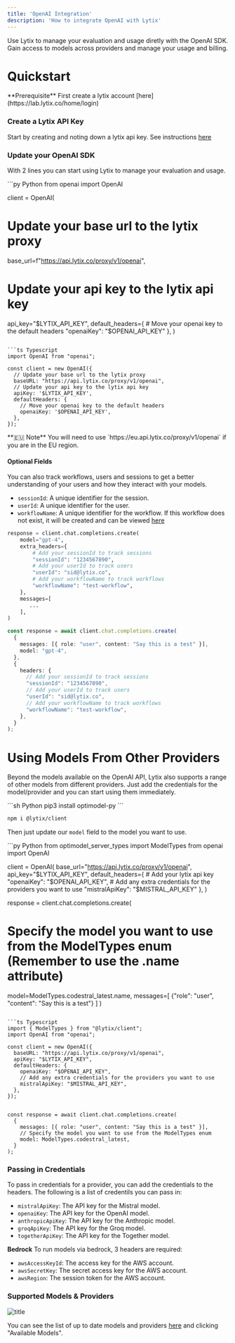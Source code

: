 ```yaml
---
title: 'OpenAI Integration'
description: 'How to integrate OpenAI with Lytix'
---
```



Use Lytix to manage your evaluation and usage diretly with the OpenAI SDK. Gain access to models across providers and manage your usage and billing.

# Quickstart

<Info>
  **Prerequisite** First create a lytix account [here](https://lab.lytix.co/home/login)
</Info>

### Create a Lytix API Key

Start by creating and noting down a lytix api key. See instructions [here](/api-key-setup)

### Update your OpenAI SDK

With 2 lines you can start using Lytix to manage your evaluation and usage.

<CodeGroup>
```py Python
from openai import OpenAI

client = OpenAI(
  # Update your base url to the lytix proxy
  base_url=f"https://api.lytix.co/proxy/v1/openai",
  # Update your api key to the lytix api key
  api_key="$LYTIX_API_KEY",
  default_headers={
    # Move your openai key to the default headers
    "openaiKey": "$OPENAI_API_KEY"
  },
)

```

```ts Typescript
import OpenAI from "openai";

const client = new OpenAI({
  // Update your base url to the lytix proxy
  baseURL: "https://api.lytix.co/proxy/v1/openai",
  // Update your api key to the lytix api key
  apiKey: '$LYTIX_API_KEY',
  defaultHeaders: {
    // Move your openai key to the default headers
    openaiKey: '$OPENAI_API_KEY',
  },
});
```

</CodeGroup>

<Info>
  **🇪🇺 Note** You will need to use `https://eu.api.lytix.co/proxy/v1/openai` if you are in the EU region.
</Info>

#### Optional Fields

You can also track workflows, users and sessions to get a better understanding of your users and how they interact with your models.

- `sessionId`: A unique identifier for the session.
- `userId`: A unique identifier for the user.
- `workflowName`: A unique identifier for the workflow. If this workflow does not exist, it will be created and can be viewed [here](https://lab.lytix.co/home/workflows)

<CodeGroup>

```py Python
response = client.chat.completions.create(
    model="gpt-4",
    extra_headers={
        # Add your sessionId to track sessions
        "sessionId": "1234567890",
        # Add your userId to track users
        "userId": "sid@lytix.co",
        # Add your workflowName to track workflows
        "workflowName": "test-workflow",
    },
    messages=[
       ...
    ],
)
```

```ts Typescript
const response = await client.chat.completions.create(
  {
    messages: [{ role: "user", content: "Say this is a test" }],
    model: "gpt-4",
  },
  {
    headers: {
      // Add your sessionId to track sessions
      "sessionId": "1234567890",
      // Add your userId to track users
      "userId": "sid@lytix.co",
      // Add your workflowName to track workflows
      "workflowName": "test-workflow",
    },
  }
);
```

</CodeGroup>

# Using Models From Other Providers

Beyond the models available on the OpenAI API, Lytix also supports a range of other models from different providers. Just add the credentials for the model/provider and you can start using them immediately.



<CodeGroup>
```sh Python
pip3 install optimodel-py
```

```sh JavaScript
npm i @lytix/client
```
</CodeGroup>

Then just update our `model` field to the model you want to use.

<CodeGroup>
```py Python
from optimodel_server_types import ModelTypes
from openai import OpenAI

client = OpenAI(
  base_url="https://api.lytix.co/proxy/v1/openai",
  api_key="$LYTIX_API_KEY",
  default_headers={
    # Add your lytix api key
    "openaiKey": "$OPENAI_API_KEY",
    # Add any extra credentials for the providers you want to use
    "mistralApiKey": "$MISTRAL_API_KEY"
  },
)

response = client.chat.completions.create(
  # Specify the model you want to use from the ModelTypes enum (Remember to use the .name attribute)
  model=ModelTypes.codestral_latest.name,
  messages=[
    {"role": "user", "content": "Say this is a test"}
  ]
)

```

```ts Typescript
import { ModelTypes } from "@lytix/client";
import OpenAI from "openai";

const client = new OpenAI({
  baseURL: "https://api.lytix.co/proxy/v1/openai",
  apiKey: "$LYTIX_API_KEY",
  defaultHeaders: {
    openaiKey: "$OPENAI_API_KEY",
    // Add any extra credentials for the providers you want to use
    mistralApiKey: "$MISTRAL_API_KEY",
  },
});


const response = await client.chat.completions.create(
  {
    messages: [{ role: "user", content: "Say this is a test" }],
    // Specify the model you want to use from the ModelTypes enum
    model: ModelTypes.codestral_latest,
  }
);
```

</CodeGroup>


### Passing in Credentials

To pass in credentials for a provider, you can add the credentials to the headers. The following is a list of credentils you can pass in:

- `mistralApiKey`: The API key for the Mistral model.
- `openaiKey`: The API key for the OpenAI model.
- `anthropicApiKey`: The API key for the Anthropic model.
- `groqApiKey`: The API key for the Groq model.
- `togetherApiKey`: The API key for the Together model.

**Bedrock** To run models via bedrock, 3 headers are required:

- `awsAccessKeyId`: The access key for the AWS account.
- `awsSecretKey`: The secret access key for the AWS account.
- `awsRegion`: The session token for the AWS account.


### Supported Models & Providers

![title](/images/openaiIntegration/availableModels.png)

You can see the list of up to date models and providers [here](https://lab.lytix.co/home/settings/model-providers/) and clicking "Available Models".

